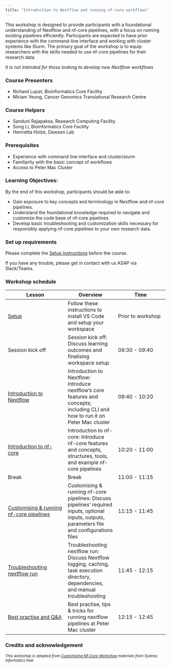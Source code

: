 ```yaml
---
title: "Introduction to Nextflow and running nf-core workflows"
---
```


This workshop is designed to provide participants with a foundational understanding of Nextflow and nf-core pipelines, with a focus on running existing pipelines efficiently. Participants are expected to have prior experience with the command-line interface and working with cluster systems like Slurm. The primary goal of the workshop is to equip researchers with the skills needed to use nf-core pipelines for their research data. 

*It is not intended for those looking to develop new Nextflow workflows*

### Course Presenters

- Richard Lupat, Bioinformatics Core Facility
- Miriam Yeung, Cancer Genomics Translational Research Centre

### Course Helpers

- Sanduni Rajapaksa, Research Computing Facility
- Song Li, Bioinformatics Core Facility
- Henrietta Holze, Dawson Lab

### Prerequisites

- Experience with command line interface and cluster/slurm
- Familiarity with the basic concept of workflows
- Access to Peter Mac Cluster

### Learning Objectives:
By the end of this workshop, participants should be able to:

- Gain exposure to key concepts and terminology in Nextflow and nf-core pipelines.
- Understand the foundational knowledge required to navigate and customize the code base of nf-core pipelines.
- Develop basic troubleshooting and customization skills necessary for responsibly applying nf-core pipelines to your own research data.

### Set up requirements
Please complete the [Setup Instructions](../workshops/00_setup.html) before the course.

If you have any trouble, please get in contact with us ASAP via Slack/Teams.

### Workshop schedule

| Lesson     | Overview | Time | 
|------------|----------| ---------- |
| [Setup](../workshops/00_setup.html)| Follow these instructions to install VS Code and setup your workspace | Prior to workshop | 
| Session kick off| Session kick off: Discuss learning outcomes and finalising workspace setup | 09:30 - 09:40 |
| [Introduction to Nextflow](../workshops/1.1_intro_nextflow.html)| Introduction to Nextflow: Introduce nextflow’s core features and concepts; including CLI and how to run it on Peter Mac cluster | 09:40 - 10:20 | 
| [Introduction to nf-core](../workshops/1.2_intro_nf_core.html)| Introduction to nf-core: Introduce nf-core features and concepts, structures, tools, and example nf-core pipelines | 10:20 - 11:00 | 
| Break | Break | 11:00 - 11:15 | 
| [Customising & running nf-core pipelines](../workshops/2.1_customise_and_run.html)| Customising & running nf-core pipelines: Discuss pipelines’ required inputs, optional inputs, outputs, parameters file and configurations files | 11:15 - 11:45 | 
| [Troubleshooting nextflow run](../workshops/2.2_troubleshooting.html)| Troubleshooting nextflow run: Discuss Nextflow logging, caching, task execution directory, dependencies, and manual troubleshooting | 11:45 - 12:15 | 
| [Best practise and Q&A](../workshops/2.3_tips_and_tricks.html)| Best practise, tips & tricks for running nextflow pipelines at Peter Mac cluster | 12:15 - 12:45 | 

### Credits and acknowledgement

^*This workshop is adapted from [Customising Nf-Core Workshop](https://sydney-informatics-hub.github.io/customising-nfcore-workshop) materials from Sydney Informatics Hub*^